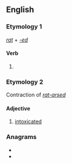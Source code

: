 ==English==

===Etymology 1===
''[[rat#Verb|rat]]'' + ''[[-ed]]''

====Verb====
{{head|en|verb form}}

# {{en-past of|rat}}

===Etymology 2===
Contraction of ''[[rat-arsed]]''

====Adjective====
{{en-adj}}

# {{lb|en|British|slang}} [[intoxicated]]

===Anagrams===
* {{l|en|tarted}}
* {{l|en|tetrad}}